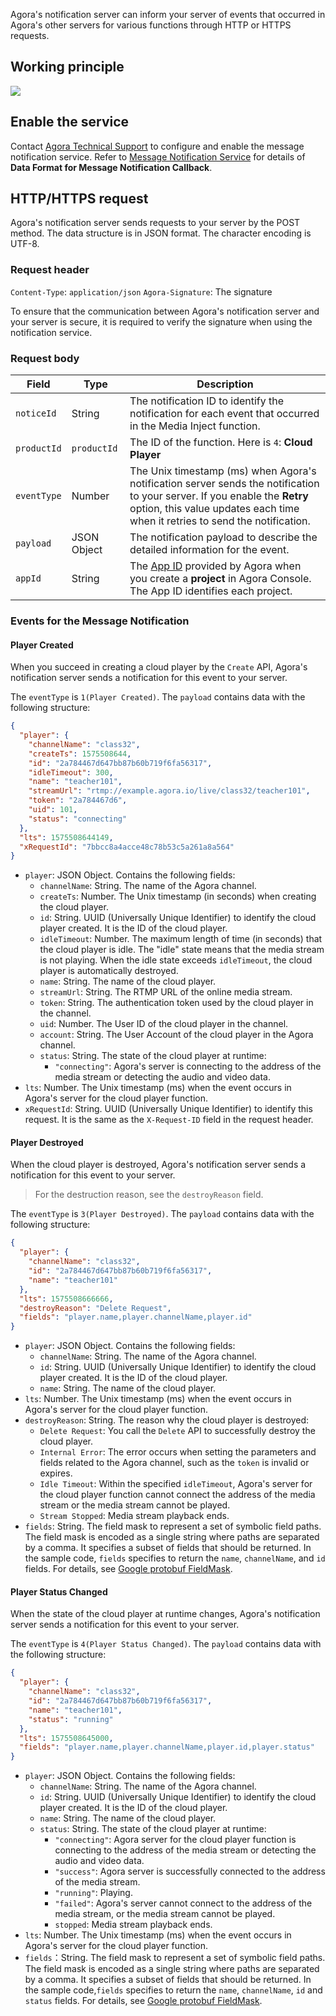 
Agora's notification server can inform your server of events that occurred in Agora's other servers for various functions through HTTP or HTTPS requests.

## Working principle

![](https://web-cdn.agora.io/docs-files/1585759402952)

## Enable the service

Contact  [Agora Technical Support](mailto:support@agora.io) to configure and enable the message notification service. Refer to [Message Notification Service](https://docs-preprod.agora.io/en/AgoraPlatform/ncs) for details of **Data Format for Message Notification Callback**.

## HTTP/HTTPS request

Agora's notification server sends requests to your server by the POST method. The data structure is in JSON format. The character encoding is UTF-8. 


### Request header

`Content-Type`: `application/json`
`Agora-Signature`: The signature

To ensure that the communication between Agora's notification server and your server is secure, it is required to verify the signature when using the notification service.

### Request body

| Field | Type | Description |
| ----- | ---- | ----------- |
|   `noticeId`    |  String    |      The notification ID to identify the notification for each event that occurred in the Media Inject function.       |
|    `productId`   |  `productId`    |    The ID of the function. Here is `4`: **Cloud Player**         |
|   `eventType`    |  Number    |    The Unix timestamp (ms) when Agora's notification server sends the notification to your server. If you enable the **Retry** option, this value updates each time when it retries to send the notification.          |
|    `payload`    |    JSON Object   |     The notification payload to describe the detailed information for the event.          |
|    `appId`   |  String    |      The [App ID](https://docs.agora.io/en/Agora%20Platform/terms?platform=All%20Platforms#a-nameappidaapp-id) provided by Agora when you create a **project** in Agora Console. The App ID identifies each project.        |

### Events for the Message Notification

#### **Player Created**

When you succeed in creating a cloud player by the `Create` API, Agora's notification server sends a notification for this event to your server.

The `eventType` is `1(Player Created)`. The `payload` contains data with the following structure:

```json
{
  "player": {
    "channelName": "class32",
    "createTs": 1575508644,
    "id": "2a784467d647bb87b60b719f6fa56317",
    "idleTimeout": 300,
    "name": "teacher101",
    "streamUrl": "rtmp://example.agora.io/live/class32/teacher101",
    "token": "2a784467d6",
    "uid": 101,
    "status": "connecting"
  },
  "lts": 1575508644149,
  "xRequestId": "7bbcc8a4acce48c78b53c5a261a8a564"
}
```

- `player`: JSON Object. Contains the following fields: 
  - `channelName`: String. The name of the Agora channel.
  - `createTs`: Number. The Unix timestamp (in seconds) when creating the cloud player.
  - `id`: String. UUID (Universally Unique Identifier) to identify the cloud player created. It is the ID of the cloud player.
  - `idleTimeout`: Number. The maximum length of time (in seconds) that the cloud player is idle. The "idle" state means that the media stream is not playing. When the idle state exceeds `idleTimeout`, the cloud player is automatically destroyed.
  - `name`: String. The name of the cloud player.
  - `streamUrl`: String. The RTMP URL of the online media stream.
  - `token`: String. The authentication token used by the cloud player in the channel.
  - `uid`: Number. The User ID of the cloud player in the channel.
  - `account`: String. The User Account of the cloud player in the Agora channel.
  - `status`: String. The state of the cloud player at runtime:
    - `"connecting"`: Agora's server is connecting to the address of the media stream or detecting the audio and video data.
- `lts`: Number. The Unix timestamp (ms) when the event occurs in Agora's server for the cloud player function.
- `xRequestId`: String. UUID (Universally Unique Identifier) to identify this request. It is the same as the `X-Request-ID` field in the request header. 

#### **Player Destroyed**

When the cloud player is destroyed, Agora's notification server sends a notification for this event to your server.

> For the destruction reason, see the `destroyReason` field.

The `eventType` is `3(Player Destroyed)`. The `payload` contains data with the following structure:

```json
{
  "player": {
    "channelName": "class32",
    "id": "2a784467d647bb87b60b719f6fa56317",
    "name": "teacher101"
  },
  "lts": 1575508666666,
  "destroyReason": "Delete Request",
  "fields": "player.name,player.channelName,player.id"
}
```

- `player`: JSON Object. Contains the following fields: 
  - `channelName`: String. The name of the Agora channel.
  - `id`: String. UUID (Universally Unique Identifier) to identify the cloud player created. It is the ID of the cloud player.
  - `name`: String. The name of the cloud player.
- `lts`: Number. The Unix timestamp (ms) when the event occurs in Agora's server for the cloud player function.
- `destroyReason`: String. The reason why the cloud player is destroyed:
  - `Delete Request`: You call the `Delete` API to successfully destroy the cloud player.
  - `Internal Error`: The error occurs when setting the parameters and fields related to the Agora channel, such as the `token` is invalid or expires.
  - `Idle Timeout`: Within the specified `idleTimeout`, Agora's server for the cloud player function cannot connect the address of the media stream or the media stream cannot be played.
  - `Stream Stopped`: Media stream playback ends.
- `fields`: String. The field mask to represent a set of symbolic field paths. The field mask is encoded as a single string where paths are separated by a comma. It specifies a subset of fields that should be returned. In the sample code, `fields` specifies to return the `name`, `channelName`, and `id` fields. For details, see [Google protobuf FieldMask](https://googleapis.dev/nodejs/pubsub/latest/google.protobuf.html#.FieldMask).

#### **Player Status Changed**

When the state of the cloud player at runtime changes, Agora's notification server sends a notification for this event to your server.

The `eventType` is `4(Player Status Changed)`. The `payload` contains data with the following structure:

```json
{
  "player": {
    "channelName": "class32",
    "id": "2a784467d647bb87b60b719f6fa56317",
    "name": "teacher101",
    "status": "running"
  },
  "lts": 1575508645000,
  "fields": "player.name,player.channelName,player.id,player.status"
}
```

- `player`: JSON Object. Contains the following fields:  
  - `channelName`: String. The name of the Agora channel.
  - `id`: String. UUID (Universally Unique Identifier) to identify the cloud player created. It is the ID of the cloud player.
  - `name`: String. The name of the cloud player.
  - `status`: String. The state of the cloud player at runtime:
    - `"connecting"`: Agora server for the cloud player function is connecting to the address of the media stream or detecting the audio and video data.
    - `"success"`: Agora server is successfully connected to the address of the media stream.
    - `"running"`: Playing.
    - `"failed"`: Agora's server cannot connect to the address of the media stream, or the media stream cannot be played.
    - `stopped`: Media stream playback ends.
- `lts`: Number. The Unix timestamp (ms) when the event occurs in Agora's server for the cloud player function.
- `fields`：String. The field mask to represent a set of symbolic field paths. The field mask is encoded as a single string where paths are separated by a comma. It specifies a subset of fields that should be returned. In the sample code,`fields` specifies to return the `name`, `channelName`, `id` and `status` fields. For details, see [Google protobuf FieldMask](https://googleapis.dev/nodejs/pubsub/latest/google.protobuf.html#.FieldMask).

